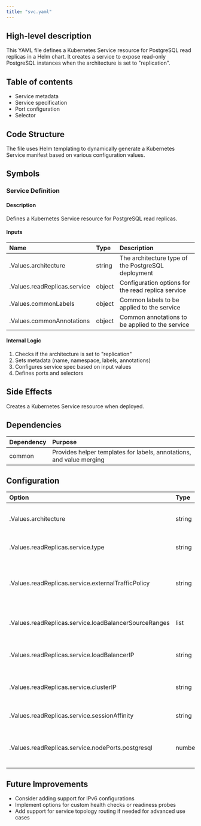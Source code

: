 ```yaml
---
title: "svc.yaml"
---
```


## High-level description
This YAML file defines a Kubernetes Service resource for PostgreSQL read replicas in a Helm chart. It creates a service to expose read-only PostgreSQL instances when the architecture is set to "replication".

## Table of contents
- Service metadata
- Service specification
- Port configuration
- Selector

## Code Structure
The file uses Helm templating to dynamically generate a Kubernetes Service manifest based on various configuration values.

## Symbols

### Service Definition
#### Description
Defines a Kubernetes Service resource for PostgreSQL read replicas.

#### Inputs
| Name | Type | Description |
|:-----|:-----|:------------|
| .Values.architecture | string | The architecture type of the PostgreSQL deployment |
| .Values.readReplicas.service | object | Configuration options for the read replica service |
| .Values.commonLabels | object | Common labels to be applied to the service |
| .Values.commonAnnotations | object | Common annotations to be applied to the service |

#### Internal Logic
1. Checks if the architecture is set to "replication"
2. Sets metadata (name, namespace, labels, annotations)
3. Configures service spec based on input values
4. Defines ports and selectors

## Side Effects
Creates a Kubernetes Service resource when deployed.

## Dependencies
| Dependency | Purpose |
|:-----------|:--------|
| common | Provides helper templates for labels, annotations, and value merging |

## Configuration
| Option | Type | Default | Description |
|:-------|:-----|:--------|:------------|
| .Values.architecture | string | N/A | Determines if the service should be created |
| .Values.readReplicas.service.type | string | N/A | Type of the Kubernetes service |
| .Values.readReplicas.service.externalTrafficPolicy | string | N/A | External traffic policy for LoadBalancer or NodePort types |
| .Values.readReplicas.service.loadBalancerSourceRanges | list | N/A | Source IP ranges for LoadBalancer type |
| .Values.readReplicas.service.loadBalancerIP | string | N/A | Specific IP for LoadBalancer type |
| .Values.readReplicas.service.clusterIP | string | N/A | Specific cluster IP for ClusterIP type |
| .Values.readReplicas.service.sessionAffinity | string | N/A | Session affinity configuration |
| .Values.readReplicas.service.nodePorts.postgresql | number | N/A | Node port for PostgreSQL when using NodePort type |

## Future Improvements
- Consider adding support for IPv6 configurations
- Implement options for custom health checks or readiness probes
- Add support for service topology routing if needed for advanced use cases